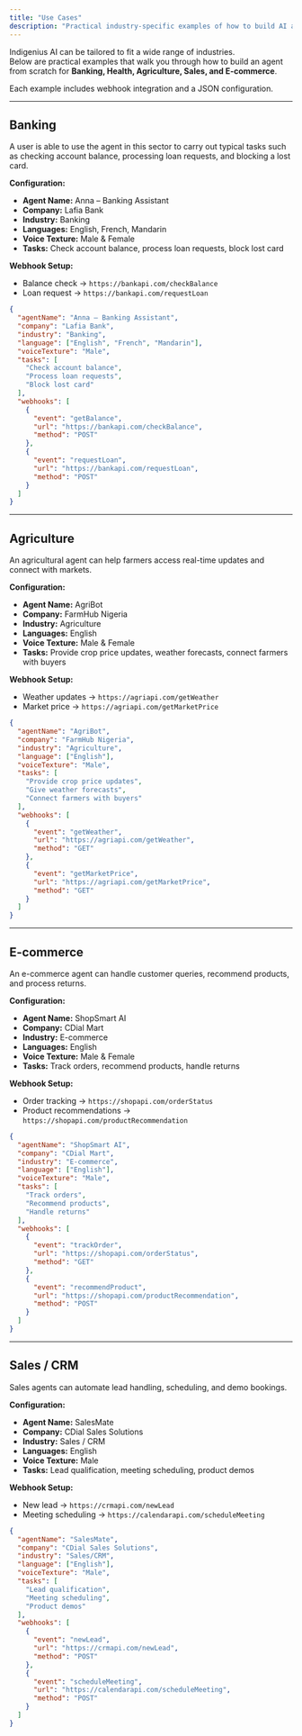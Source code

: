 ```yaml
---
title: "Use Cases"
description: "Practical industry-specific examples of how to build AI agents in Indigenius Agent Pro with webhook integration and JSON configuration."
---
```


Indigenius AI can be tailored to fit a wide range of industries.  
Below are practical examples that walk you through how to build an agent from scratch for **Banking, Health, Agriculture, Sales, and E-commerce**.  

Each example includes webhook integration and a JSON configuration.

---

## Banking

A user is able to use the agent in this sector to carry out typical tasks such as checking account balance, processing loan requests, and blocking a lost card.

**Configuration:**

- **Agent Name:** Anna – Banking Assistant  
- **Company:** Lafia Bank  
- **Industry:** Banking  
- **Languages:** English, French, Mandarin  
- **Voice Texture:** Male & Female  
- **Tasks:** Check account balance, process loan requests, block lost card  

**Webhook Setup:**

- Balance check → `https://bankapi.com/checkBalance`  
- Loan request → `https://bankapi.com/requestLoan`  

```json
{
  "agentName": "Anna – Banking Assistant",
  "company": "Lafia Bank",
  "industry": "Banking",
  "language": ["English", "French", "Mandarin"],
  "voiceTexture": "Male",
  "tasks": [
    "Check account balance",
    "Process loan requests",
    "Block lost card"
  ],
  "webhooks": [
    {
      "event": "getBalance",
      "url": "https://bankapi.com/checkBalance",
      "method": "POST"
    },
    {
      "event": "requestLoan",
      "url": "https://bankapi.com/requestLoan",
      "method": "POST"
    }
  ]
}
````

---

## Agriculture

An agricultural agent can help farmers access real-time updates and connect with markets.

**Configuration:**

* **Agent Name:** AgriBot
* **Company:** FarmHub Nigeria
* **Industry:** Agriculture
* **Languages:** English
* **Voice Texture:** Male & Female
* **Tasks:** Provide crop price updates, weather forecasts, connect farmers with buyers

**Webhook Setup:**

* Weather updates → `https://agriapi.com/getWeather`
* Market price → `https://agriapi.com/getMarketPrice`

```json
{
  "agentName": "AgriBot",
  "company": "FarmHub Nigeria",
  "industry": "Agriculture",
  "language": ["English"],
  "voiceTexture": "Male",
  "tasks": [
    "Provide crop price updates",
    "Give weather forecasts",
    "Connect farmers with buyers"
  ],
  "webhooks": [
    {
      "event": "getWeather",
      "url": "https://agriapi.com/getWeather",
      "method": "GET"
    },
    {
      "event": "getMarketPrice",
      "url": "https://agriapi.com/getMarketPrice",
      "method": "GET"
    }
  ]
}
```

---

## E-commerce

An e-commerce agent can handle customer queries, recommend products, and process returns.

**Configuration:**

* **Agent Name:** ShopSmart AI
* **Company:** CDial Mart
* **Industry:** E-commerce
* **Languages:** English
* **Voice Texture:** Male & Female
* **Tasks:** Track orders, recommend products, handle returns

**Webhook Setup:**

* Order tracking → `https://shopapi.com/orderStatus`
* Product recommendations → `https://shopapi.com/productRecommendation`

```json
{
  "agentName": "ShopSmart AI",
  "company": "CDial Mart",
  "industry": "E-commerce",
  "language": ["English"],
  "voiceTexture": "Male",
  "tasks": [
    "Track orders",
    "Recommend products",
    "Handle returns"
  ],
  "webhooks": [
    {
      "event": "trackOrder",
      "url": "https://shopapi.com/orderStatus",
      "method": "GET"
    },
    {
      "event": "recommendProduct",
      "url": "https://shopapi.com/productRecommendation",
      "method": "POST"
    }
  ]
}
```

---

## Sales / CRM

Sales agents can automate lead handling, scheduling, and demo bookings.

**Configuration:**

* **Agent Name:** SalesMate
* **Company:** CDial Sales Solutions
* **Industry:** Sales / CRM
* **Languages:** English
* **Voice Texture:** Male
* **Tasks:** Lead qualification, meeting scheduling, product demos

**Webhook Setup:**

* New lead → `https://crmapi.com/newLead`
* Meeting scheduling → `https://calendarapi.com/scheduleMeeting`

```json
{
  "agentName": "SalesMate",
  "company": "CDial Sales Solutions",
  "industry": "Sales/CRM",
  "language": ["English"],
  "voiceTexture": "Male",
  "tasks": [
    "Lead qualification",
    "Meeting scheduling",
    "Product demos"
  ],
  "webhooks": [
    {
      "event": "newLead",
      "url": "https://crmapi.com/newLead",
      "method": "POST"
    },
    {
      "event": "scheduleMeeting",
      "url": "https://calendarapi.com/scheduleMeeting",
      "method": "POST"
    }
  ]
}
```

